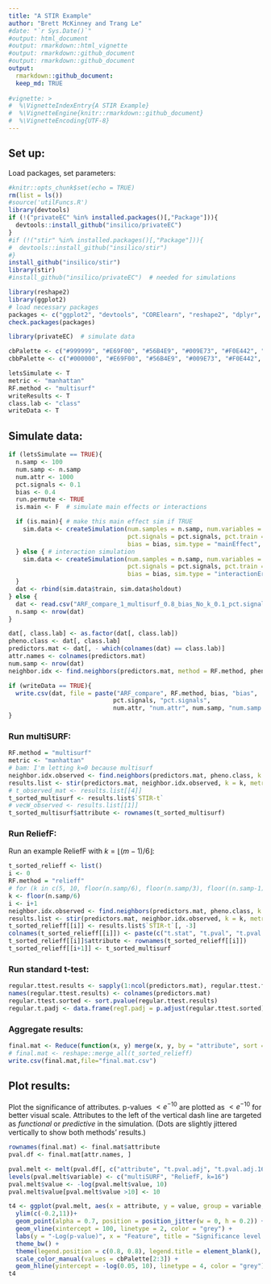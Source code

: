 ```yaml
---
title: "A STIR Example"
author: "Brett McKinney and Trang Le"
#date: "`r Sys.Date()`"
#output: html_document
#output: rmarkdown::html_vignette
#output: rmarkdown::github_document
#output: rmarkdown::github_document
output: 
  rmarkdown::github_document: 
  keep_md: TRUE
  
#vignette: >
#  %\VignetteIndexEntry{A STIR Example}
#  %\VignetteEngine{knitr::rmarkdown::github_document}
#  %\VignetteEncoding{UTF-8}
---
```


## Set up: 

Load packages, set parameters:

```r
#knitr::opts_chunk$set(echo = TRUE)
rm(list = ls())
#source('utilFuncs.R')
library(devtools)
if (!("privateEC" %in% installed.packages()[,"Package"])){
  devtools::install_github("insilico/privateEC")
}
#if (!("stir" %in% installed.packages()[,"Package"])){
#  devtools::install_github("insilico/stir")
#}
install_github("insilico/stir")
library(stir)
#install_github("insilico/privateEC")  # needed for simulations

library(reshape2)
library(ggplot2)
# load necessary packages
packages <- c("ggplot2", "devtools", "CORElearn", "reshape2", "dplyr", "pROC", "plotROC")
check.packages(packages)

library(privateEC)  # simulate data

cbPalette <- c("#999999", "#E69F00", "#56B4E9", "#009E73", "#F0E442", "#0072B2", "#D55E00", "#CC79A7")
cbbPalette <- c("#000000", "#E69F00", "#56B4E9", "#009E73", "#F0E442", "#0072B2", "#D55E00", "#CC79A7")

letsSimulate <- T
metric <- "manhattan"
RF.method <- "multisurf"
writeResults <- T
class.lab <- "class"
writeData <- T
```

## Simulate data:

```r
if (letsSimulate == TRUE){
  n.samp <- 100
  num.samp <- n.samp
  num.attr <- 1000
  pct.signals <- 0.1
  bias <- 0.4
  run.permute <- TRUE
  is.main <- F  # simulate main effects or interactions

  if (is.main){ # make this main effect sim if TRUE
    sim.data <- createSimulation(num.samples = n.samp, num.variables = num.attr,
                                 pct.signals = pct.signals, pct.train = 1/2, pct.holdout = 1/2, 
                                 bias = bias, sim.type = "mainEffect", verbose = FALSE)
  } else { # interaction simulation
    sim.data <- createSimulation(num.samples = n.samp, num.variables = num.attr,
                                 pct.signals = pct.signals, pct.train = 1 / 2, pct.holdout = 1 / 2,
                                 bias = bias, sim.type = "interactionErdos", verbose = FALSE)
  }
  dat <- rbind(sim.data$train, sim.data$holdout)
} else {
  dat <- read.csv("ARF_compare_1_multisurf_0.8_bias_No_k_0.1_pct.signals_1000_num.attr_100_num.samp.csv")
  n.samp <- nrow(dat)
}

dat[, class.lab] <- as.factor(dat[, class.lab]) 
pheno.class <- dat[, class.lab]
predictors.mat <- dat[, - which(colnames(dat) == class.lab)]
attr.names <- colnames(predictors.mat)
num.samp <- nrow(dat)
neighbor.idx <- find.neighbors(predictors.mat, method = RF.method, pheno.class, k = k)

if (writeData == TRUE){
  write.csv(dat, file = paste("ARF_compare", RF.method, bias, "bias", 
                             pct.signals, "pct.signals",
                             num.attr, "num.attr", num.samp, "num.samp.csv", sep = "_"))
}
```

### Run multiSURF:

```r
RF.method = "multisurf"
metric <- "manhattan"
# bam: I'm letting k=0 because multisurf
neighbor.idx.observed <- find.neighbors(predictors.mat, pheno.class, k = 0, method = RF.method)
results.list <- stir(predictors.mat, neighbor.idx.observed, k = k, metric = metric, method = RF.method)
# t_observed_mat <- results.list[[4]]
t_sorted_multisurf <- results.list$`STIR-t`
# vecW_observed <- results.list[[1]]
t_sorted_multisurf$attribute <- rownames(t_sorted_multisurf)

```

### Run ReliefF:

Run an example ReliefF with $k=\lfloor(m-1)/6\rfloor$:

```r
t_sorted_relieff <- list()
i <- 0
RF.method = "relieff"
# for (k in c(5, 10, floor(n.samp/6), floor(n.samp/3), floor((n.samp-1)/2))){
k <- floor(n.samp/6)
i <- i+1
neighbor.idx.observed <- find.neighbors(predictors.mat, pheno.class, k = k, method = RF.method)
results.list <- stir(predictors.mat, neighbor.idx.observed, k = k, metric = metric, method = RF.method)
t_sorted_relieff[[i]] <- results.list$`STIR-t`[, -3]
colnames(t_sorted_relieff[[i]]) <- paste(c("t.stat", "t.pval", "t.pval.adj"), k, sep=".")
t_sorted_relieff[[i]]$attribute <- rownames(t_sorted_relieff[[i]])
t_sorted_relieff[[i+1]] <- t_sorted_multisurf
```

### Run standard t-test:

```r
regular.ttest.results <- sapply(1:ncol(predictors.mat), regular.ttest.fn, dat = dat)
names(regular.ttest.results) <- colnames(predictors.mat)
regular.ttest.sorted <- sort.pvalue(regular.ttest.results)
regular.t.padj <- data.frame(regT.padj = p.adjust(regular.ttest.sorted))
```

### Aggregate results:

```r
final.mat <- Reduce(function(x, y) merge(x, y, by = "attribute", sort = F), t_sorted_relieff)
# final.mat <- reshape::merge_all(t_sorted_relieff)
write.csv(final.mat,file="final.mat.csv")
```


## Plot results:

Plot the significance of attributes. p-values $< e^{-10}$ are plotted as $< e^{-10}$ for better visual scale. Attributes to the left of the vertical dash line are targeted as *functional* or *predictive* in the simulation. (Dots are slightly jittered vertically to show both methods' results.)

```r
rownames(final.mat) <- final.mat$attribute
pval.df <- final.mat[attr.names, ]

pval.melt <- melt(pval.df[, c("attribute", "t.pval.adj", "t.pval.adj.16")], id.vars = 1)
levels(pval.melt$variable) <- c("multiSURF", "ReliefF, k=16")
pval.melt$value <- -log(pval.melt$value, 10)
pval.melt$value[pval.melt$value >10] <- 10

t4 <- ggplot(pval.melt, aes(x = attribute, y = value, group = variable, color = variable)) + 
  ylim(c(-0.2,11))+
  geom_point(alpha = 0.7, position = position_jitter(w = 0, h = 0.2)) + 
  geom_vline(xintercept = 100, linetype = 2, color = "grey") + 
  labs(y = "-Log(p-value)", x = "Feature", title = "Significance level of attributes") + 
  theme_bw() +
  theme(legend.position = c(0.8, 0.8), legend.title = element_blank(), axis.text.x=element_blank()) + 
  scale_color_manual(values = cbPalette[2:3]) +
  geom_hline(yintercept = -log(0.05, 10), linetype = 4, color = "grey") 
t4

```


